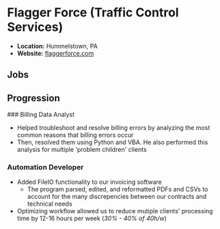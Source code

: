 # Flagger Force (Traffic Control Services)


- **Location:** Hummelstown, PA
- **Website:** [flaggerforce.com](https://flaggerforce.com/)

## Jobs

<Cards>
    <Card title="Billing Data Analyst" href="/current-jobs/flagger-force/billing" />
    <Card title="Automation Developer" href="/current-jobs/flagger-force/developing" />
</Cards>

## Progression

<Steps>
### Billing Data Analyst

- Helped troubleshoot and resolve billing errors by analyzing the most common reasons that billing errors occur
- Then, resolved them using Python and VBA. He also performed this analysis for multiple 'problem children' clients

### Automation Developer

- Added FileIO functionality to our invoicing software
    - The program parsed, edited, and reformatted PDFs and CSVs to account for the many discrepencies between our contracts and technical needs
- Optimizing workflow allowed us to reduce mutiple clients' processing time by 12-16 hours per week (*30% - 40% of 40h/w*)
</Steps>